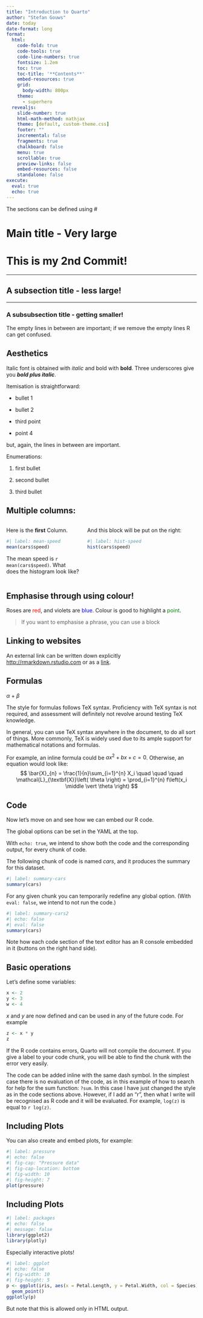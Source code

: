 ```yaml
---
title: "Introduction to Quarto"
author: "Stefan Gouws"
date: today
date-format: long
format:
  html:
    code-fold: true
    code-tools: true
    code-line-numbers: true
    fontsize: 1.2em
    toc: true
    toc-title: '**Contents**'
    embed-resources: true
    grid:
      body-width: 800px
    theme: 
      - superhero
  revealjs: 
    slide-number: true
    html-math-method: mathjax
    theme: [default, custom-theme.css]
    footer: ""
    incremental: false
    fragments: true
    chalkboard: false
    menu: true
    scrollable: true
    preview-links: false
    embed-resources: false
    standalone: false       
execute: 
  eval: true
  echo: true
---
```


The sections can be defined using \#

# Main title - Very large

# This is my 2nd Commit!

------------------------------------------------------------------------

## A subsection title - less large!

------------------------------------------------------------------------

### A subsubsection title - getting smaller!

The empty lines in between are important; if we remove the empty lines R can get confused.

## Aesthetics

Italic font is obtained with *italic* and bold with **bold**. Three underscores give you ***bold plus italic***.

Itemisation is straightforward:

-   bullet 1

-   bullet 2

-   third point

-   point 4

but, again, the lines in between are important.

Enumerations:

1.  first bullet

2.  second bullet

3.  third bullet

\newpage

## Multiple columns:

::::: columns
::: {.column width="40%"}
Here is the **first** Column.

```r
#| label: mean-speed
mean(cars$speed)
```

The mean speed is `r mean(cars$speed)`. What does the histogram look like?
:::

::: {.column width="60%"}
And this block will be put on the right:

```r
#| label: hist-speed
hist(cars$speed)
```
:::
:::::

\newpage

## Emphasise through using colour!

Roses are [red]{style="color: red;"}, and violets are [blue]{style="color: blue;"}. Colour is good to highlight a [point]{style="color: green;"}.

> If you want to emphasise a phrase, you can use a block

## Linking to websites

An external link can be written down explicitly <http://rmarkdown.rstudio.com> or as a [link](http://rmarkdown.rstudio.com).

## Formulas

$\alpha$ + $\beta$

The style for formulas follows TeX syntax. Proficiency with TeX syntax is not required, and assessment will definitely not revolve around testing TeX knowledge.

In general, you can use TeX syntax anywhere in the document, to do all sort of things. More commonly, TeX is widely used due to its ample support for mathematical notations and formulas.

For example, an inline formula could be $ax^2 + bx + c = 0$. Otherwise, an equation would look like: $$
\bar{X}_{n} = \frac{1}{n}\sum_{i=1}^{n} X_i 
\quad \quad \quad
\mathcal{L}_{\textbf{X}}\left( \theta \right) = \prod_{i=1}^{n} f\left(x_i \middle \vert \theta \right)
$$

## Code

Now let's move on and see how we can embed our R code.

The global options can be set in the YAML at the top.

With `echo: true`, we intend to show both the code and the corresponding output, for every chunk of code.

The following chunk of code is named *cars*, and it produces the summary for this dataset.

```r
#| label: summary-cars
summary(cars)
```

For any given chunk you can temporarily redefine any global option. (With `eval: false`, we intend to not run the code.)

```r
#| label: summary-cars2
#| echo: false
#| eval: false
summary(cars)
```

Note how each code section of the text editor has an R console embedded in it (buttons on the right hand side).

## Basic operations

Let's define some variables:

```r
x <- 2
y <- 3
w <- 4
```

$x$ and $y$ are now defined and can be used in any of the future code. For example

```r
z <- x * y
z
```

If the R code contains errors, Quarto will not compile the document. If you give a label to your code chunk, you will be able to find the chunk with the error very easily.

The code can be added inline with the same dash symbol. In the simplest case there is no evaluation of the code, as in this example of how to search for help for the sum function: `?sum`. In this case I have just changed the style as in the code sections above. However, if I add an "r", then what I write will be recognised as R code and it will be evaluated. For example, `log(z)` is equal to `r log(z)`.

## Including Plots

You can also create and embed plots, for example:

```r
#| label: pressure
#| echo: false
#| fig-cap: "Pressure data"
#| fig-cap-location: bottom
#| fig-width: 10
#| fig-height: 7
plot(pressure)
```

## Including Plots

```r
#| label: packages
#| echo: false
#| message: false
library(ggplot2)
library(plotly)
```

Especially interactive plots!

```r
#| label: ggplot
#| echo: false
#| fig-width: 10
#| fig-height: 5
p <- ggplot(iris, aes(x = Petal.Length, y = Petal.Width, col = Species)) + 
  geom_point()
ggplotly(p)
```

But note that this is allowed only in HTML output.
